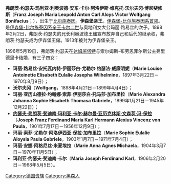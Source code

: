 {{expand|time=2015-04-17T15:11:11+00:00}}
{{unreferenced|time=2015-04-17T15:11:11+00:00}}
'''弗朗茨·约瑟夫·玛利亚·利奥波德·安东·卡尔·阿洛伊斯·维克托·沃尔夫冈·博尼斐修斯'''（'''Franz Joseph Maria Leopold Anton Carl Aloys Victor Wolfgang Bonifacius'''；{{bd|1869年|6月1日|1939年|9月15日}}），出生于[[比尔施泰因|比尔施泰因]]。'''伊森堡亲王'''。[[伊森堡统治者列表|伊森堡-比尔施泰因系首领]]。是[[伊森堡统治者列表|伊森堡-比尔施泰因系亲王]][[卡尔二世_(伊森堡-比尔施泰因)|卡尔二世]]与奥地利女大公玛丽·路易丝的次子。1898年2月2日，弗朗茨·约瑟夫的兄长利奥波德王储宣布放弃自己和后代的继承权，弗朗茨·约瑟夫成为伊森堡王储。1913年被封为伊森堡亲王。

1896年5月19日，弗朗茨·约瑟夫在[[达姆施塔特|达姆施塔特]]与索尔姆斯-布劳恩菲尔斯公主弗里德里卡结婚，有三子四女：
*'''玛丽·路易丝·安托瓦内特·伊丽莎白·尤勒尔·约瑟法·威廉明妮'''（'''Marie Louise Antoinette Elisabeth Eulalie Josepha Wilhelmine'''，1897年3月22日－1970年8月9日）；
*'''沃尔夫冈'''（'''Wolfgang'''，1898年4月21日－1899年4月4日）；
*'''玛丽·亚历山德拉·约翰娜·索菲·伊丽莎白·托马莎·加布里拉'''（'''Marie Alexandra Johanna Sophie Elisabeth Thomasa Gabriele'''，1899年1月21日－1945年12月22日）；
*[[弗朗茨·斐迪南_(伊森堡)|'''约瑟夫·弗朗茨·斐迪南·玛利亚·卡尔·赫尔曼·亚历克休斯·文森茨·冯·保拉''']]（'''Joseph Franz Ferdinand Maria Karl Hermann Alexius Vincenz von Paula'''，1901年7月17日－1956年12月9日）；
*'''玛丽·索菲·尤勒尔·阿洛伊西亚·保拉·加布里拉'''（'''Marie Sophie Eulalie Aloysia Paula Gabriele'''，1903年1月7日－1971年7月4日）；
*'''玛丽·安娜·阿格尼丝·米夏埃拉'''（'''Marie Anna Agnes Michaela'''，1904年3月7日－1970年11月5日）；
*'''玛利亚·约瑟夫·斐迪南·卡尔'''（'''Maria Joseph Ferdinand Karl'''，1906年2月20日－1968年5月5日）。

[[Category:德国贵族|Category:德国贵族]]
[[Category:黑森人|Category:黑森人]]